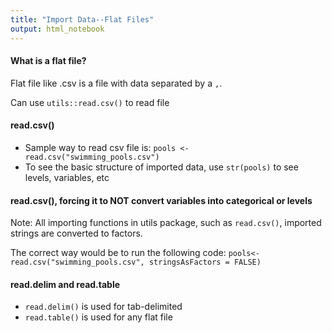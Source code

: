 ```yaml
---
title: "Import Data--Flat Files"
output: html_notebook
---
```


#### What is a flat file?

Flat file like .csv is a file with data separated by a `,`. 

Can use `utils::read.csv()` to read file

#### read.csv()

- Sample way to read csv file is:
  `pools <- read.csv("swimming_pools.csv")`
- To see the basic structure of imported data, use `str(pools)` to see levels, variables, etc

#### read.csv(), forcing it to NOT convert variables into categorical or levels

Note:  All importing functions in utils package, such as `read.csv()`, imported strings are converted to factors.  

The correct way would be to run the following code:
`pools<- read.csv("swimming_pools.csv", stringsAsFactors = FALSE)`

#### read.delim and read.table

- `read.delim()` is used for tab-delimited
- `read.table()` is used for any flat file




